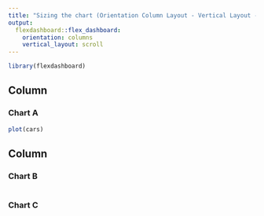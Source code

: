 ---
title: "Sizing the chart (Orientation Column Layout - Vertical Layout - Scroll)"
output: 
  flexdashboard::flex_dashboard:
    orientation: columns
    vertical_layout: scroll
---

```{r setup, include=FALSE}
library(flexdashboard)
```

Column {data-width=650}
-----------------------------------------------------------------------

### Chart A

```{r, fig.width=3, fig.height=2}
plot(cars)
```

Column {data-width=350}
-----------------------------------------------------------------------

### Chart B

```{r}

```

### Chart C

```{r}

```

